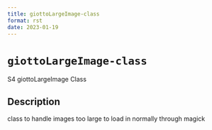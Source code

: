 ```yaml
--- 
title: giottoLargeImage-class 
format: rst 
date: 2023-01-19 
--- 
```

# `giottoLargeImage-class`

S4 giottoLargeImage Class


## Description

class to handle images too large to load in normally through magick


